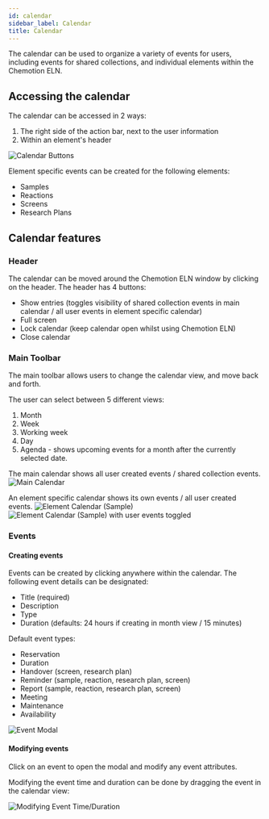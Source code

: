 ```yaml
---
id: calendar
sidebar_label: Calendar
title: Calendar
---
```


The calendar can be used to organize a variety of events for users, including events for shared collections, and individual elements within the Chemotion ELN.

## Accessing the calendar

The calendar can be accessed in 2 ways:

1. The right side of the action bar, next to the user information
2. Within an element's header

![Calendar Buttons](/img/calendar/calendar_buttons.png)

Element specific events can be created for the following elements:

- Samples
- Reactions
- Screens
- Research Plans

## Calendar features

### Header

The calendar can be moved around the Chemotion ELN window by clicking on the header.
The header has 4 buttons:

- Show entries (toggles visibility of shared collection events in main calendar / all user events in element specific calendar)
- Full screen
- Lock calendar (keep calendar open whilst using Chemotion ELN)
- Close calendar

### Main Toolbar

The main toolbar allows users to change the calendar view, and move back and forth.

The user can select between 5 different views:

1. Month
2. Week
3. Working week
4. Day
5. Agenda - shows upcoming events for a month after the currently selected date.

The main calendar shows all user created events / shared collection events.
![Main Calendar](/img/calendar/calendar.png)

An element specific calendar shows its own events / all user created events.
![Element Calendar (Sample)](/img/calendar/sample_calendar.png)
![Element Calendar (Sample) with user events toggled](/img/calendar/sample_calendar_with_user_events.png)

### Events

#### Creating events

Events can be created by clicking anywhere within the calendar.
The following event details can be designated:

- Title (required)
- Description
- Type
- Duration (defaults: 24 hours if creating in month view / 15 minutes)

Default event types:

- Reservation
- Duration
- Handover (screen, research plan)
- Reminder (sample, reaction, research plan, screen)
- Report (sample, reaction, research plan, screen)
- Meeting
- Maintenance
- Availability

![Event Modal](/img/calendar/event_modal.png)

#### Modifying events

Click on an event to open the modal and modify any event attributes.

Modifying the event time and duration can be done by dragging the event in the calendar view:

![Modifying Event Time/Duration](/img/calendar/modify_event_time_duration.gif)
